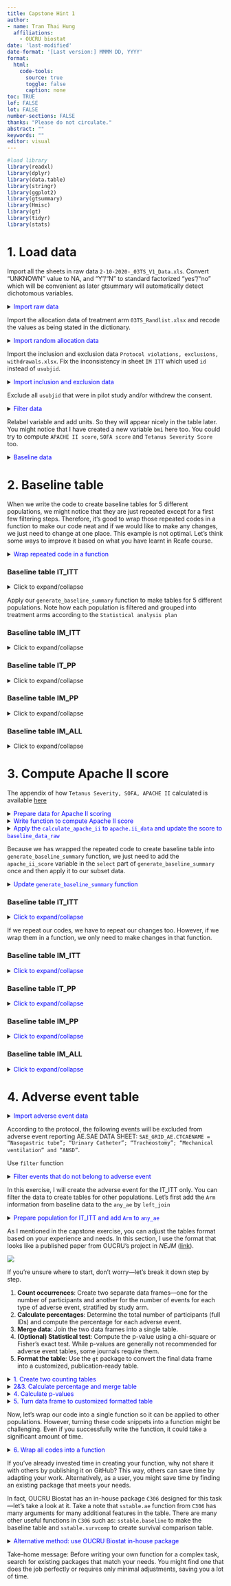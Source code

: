 ```yaml
---
title: Capstone Hint 1
author: 
- name: Tran Thai Hung
  affiliations:
    - OUCRU biostat
date: 'last-modified'
date-format: '[Last version:] MMMM DD, YYYY'
format: 
  html: 
    code-tools:
      source: true
      toggle: false
      caption: none
toc: TRUE
lof: FALSE
lot: FALSE
number-sections: FALSE
thanks: "Please do not circulate."
abstract: ""
keywords: ""
editor: visual
---
```


```r
#load library
library(readxl)
library(dplyr)
library(data.table)
library(stringr)
library(ggplot2)
library(gtsummary)
library(Hmisc)
library(gt)
library(tidyr)
library(stats)
```

# 1. Load data

Import all the sheets in raw data `2-10-2020-_03TS_V1_Data.xls`. Convert "UNKNOWN" value to NA, and "Y"/"N" to standard factorized "yes"/"no" which will be convenient as later gtsummary will automatically detect dichotomous variables.

<details>

<summary>[Import raw data]{style="color:blue"}</summary>

```r
# Define file path
daily_file_path <- here::here("data", "2-10-2020-_03TS_V1_Data.xls")

# Define sheets to import
sheets <- c(
  "ENR",
  "ADM",
  "VENT",
  "VENT_VENTILATION",
  "VENT_TracheSupp",
  "DAILY",
  "DAILY_DAILY",
  "COMP",
  "FU",
  "DAILY_FU",
  "DAILY_FU_GridFU",
  "S_AE"
)

# Read and store data in a named list
data_list <- lapply(sheets, function(sheet) {
  df <- read_excel(daily_file_path, sheet = sheet)
  
  # Replace "UNKNOWN" with NA, convert "Y"/"N" to "yes"/"no"
  df <- df %>%
    mutate(across(
      where(is.character),
      ~ case_when(
        .x == "Y" ~ "yes",
        .x == "N" ~ "no",
        .x == "UNKNOWN" ~ NA_character_,
        TRUE ~ .x
      )
    )) %>%
    mutate(across(
      where( ~ all(.x %in% c("yes", "no", NA), na.rm = TRUE)),
      ~ factor(
        .x,
        levels = c("no", "yes"),
        labels = c(0, 1),
        exclude = NULL
      )
    ))  # Ensure both levels exist
  
  setNames(df, tolower(names(df)))
})

# Assign data frames to variables in the global environment
list2env(setNames(data_list, tolower(sheets)), envir = .GlobalEnv)


# another method
# for (sheet in sheets) {
#   assign(tolower(sheet), read_excel(daily_file_path, sheet = sheet) %>%
#            setNames(tolower(names(.))))
# }
```

</details>

Import the allocation data of treatment arm `03TS_Randlist.xlsx` and recode the values as being stated in the dictionary.

<details>

<summary>[Import random allocation data]{style="color:blue"}</summary>

```r
allocation_file_path <- here::here("data", "03TS_Randlist.xlsx")


# Read and process allocation data
allocation_data <- read_excel(allocation_file_path, sheet = "Allocation") %>%
  setNames(tolower(names(.)))

randolist <- allocation_data %>%  filter(row_number() %in% c(1:272)) %>%
  rename(arm = r.arm) %>%
  mutate(
    pat.id = str_replace(pat.id, ".*-", ""),
    usubjid = paste("003", pat.id, sep = "-"),
    arm = case_when(
      arm == "14 ampoules: TETANUS ANTITOXIN (IM) + 2 prefilled-syringes : TETAGAM®P (intrathecal))" ~ "equine and intrathecal",
      arm == "14 ampoules: TETANUS ANTITOXIN (IM)" ~ "equine and sham",
      arm == "12 prefilled-syringes : TETAGAM®P (IM) + 2 prefilled-syringes : TETAGAM®P (intrathecal))" ~ "human and intrathecal",
      arm == "12 prefilled-syringes : TETAGAM®P (IM)" ~ "human and sham"
    )
  )

```

</details>

Import the inclusion and exclusion data `Protocol violations, exclusions, withdrawals.xlsx`. Fix the inconsistency in sheet `IM ITT` which used `id` instead of `usubjid`.

<details>

<summary>[Import inclusion and exclusion data]{style="color:blue"}</summary>

```r
violations_file_path <- here::here("data", "Protocol violations, exclusions, withdrawals.xlsx")

# Import all sheets from the Protocol violations file
all_sheets <- excel_sheets(violations_file_path)  # Get sheet names
violations_data <- lapply(all_sheets, function(sheet) {
  data <- read_excel(violations_file_path, sheet = sheet)
  colnames(data) <- tolower(colnames(data))  # Convert column names to lowercase
  data
})
names(violations_data) <- all_sheets  # Assign sheet names to the list


for (name in names(violations_data)) {
  # Modify the name: make lowercase and replace spaces with underscores
  modified_name <- gsub(" ", "_", tolower(name))
  
  # Assign the data frame to the modified name
  assign(modified_name, violations_data[[name]])
}

im_itt <- im_itt %>%
  rename(usubjid = "id")
```

</details>

Exclude all `usubjid` that were in pilot study and/or withdrew the consent.

<details>

<summary>[Filter data]{style="color:blue"}</summary>

```r
library(dplyr)
library(purrr)


# Identify subjects to be excluded
excluded_subjects <- unique(c(pilot$usubjid, withdrawals$usubjid))

# List of dataset names
dataset_names <- c(
  "vent",
  "enr",
  "adm",
  "vent_ventilation",
  "vent_trachesupp",
  "daily",
  "daily_daily",
  "comp",
  "fu",
  "daily_fu",
  "daily_fu_gridfu",
  "s_ae"
)

# Apply filtering to all datasets and reassign them
filtered_datasets <- map(setNames(dataset_names, dataset_names), ~ {
  get(.x) %>% filter(!usubjid %in% excluded_subjects)
})

# Assign filtered datasets back to their original names
list2env(filtered_datasets, envir = .GlobalEnv)
```

</details>

Relabel variable and add units. So they will appear nicely in the table later. You might notice that I have created a new variable `bmi` here too. You could try to compute `APACHE II score`, `SOFA score` and `Tetanus Severity Score` too.

<details>

<summary>[Baseline data]{style="color:blue"}</summary>

```r
baseline_data <- enr %>%
  select(-entry) %>%
  left_join(adm, by = "usubjid") %>%
  left_join(randolist %>% select(usubjid, arm), by = "usubjid")

baseline_data_raw <- upData(
  baseline_data,
  bmi = weight / ((height / 100) ^ 2),
  #new variable derived from weight and height
  labels = c(
    age = "Age (years)",
    icudays = "Days in ICU",
    sex = "Sex",
    weight = "Weight (kg)",
    height = "Height (cm)",
    bmi = "BMI (kg/m2)",
    source = "Source",
    tetanus = "Tetanus",
    hypertension = "Hypertension",
    myocardialinfart = "Myocardial infarction",
    angina = "Angina",
    perivascular = "Perivascular",
    chronicpul = "Chronic pulmonary",
    connectivetissue = "Connective tissue",
    mildliver = "Mild liver",
    hemiplegia = "Hemiplegia",
    diawithchronic = "Diabetes with chronic",
    severeliver = "Severe liver",
    aids = "AIDS",
    cardiacfailureiii = "Cardiac failure III",
    cardiacfailureiv = "Cardiac failure IV",
    cerebrovascular = "Cerebrovascular",
    severeresp = "Severe respiratory",
    pepticulcer = "Peptic ulcer",
    diabetes = "Diabetes",
    severekidney = "Severe kidney",
    malignancy = "Malignancy",
    tumour = "Tumour",
    dementia = "Dementia",
    comorbidityoth1 = "Other comorbidity 1",
    comorbidityoth2 = "Other comorbidity 2",
    electivesurgery = "Elective surgery",
    emergencysurgery = "Emergency surgery",
    timetoadm = "Duration of illness (days)",
    incubationperiod = "Incubation period (days)",
    incuperiodonset = "Period of onset (days)",
    wound = "Wound",
    diffbreath = "Difficulty breathing on admission",
    ablettscore = "Ablett Score on admission",
    asa = "ASA score",
    maxtemp = "Maximum temperature during 1st day",
    resp = "Respiratory rate",
    fio2 = "FiO2",
    spo2 = "SpO2",
    pao2 = "PAO2",
    ph = "PH",
    plt = "Platelet count",
    wbc = "White blood cell count",
    hct = "Haematocrit",
    maxhr = "Max HR",
    minhr = "Min HR",
    maxsbp = "Max SBP",
    worstdbp = "Worst DBP",
    worstsbp = "Worst SBP",
    vaso = "Vasopressors",
    bili = "Bilirubin",
    na = "Sodium",
    k = "Potassium",
    creat = "Creatinine",
    renalfailure = "Acute Renal Failure"
  )
)
```

</details>

# 2. Baseline table

When we write the code to create baseline tables for 5 different populations, we might notice that they are just repeated except for a first few filtering steps. Therefore, it's good to wrap those repeated codes in a function to make our code neat and if we would like to make any changes, we just need to change at one place. This example is not optimal. Let's think some ways to improve it based on what you have learnt in Rcafe course.

<details>

<summary>[Wrap repeated code in a function]{style="color:blue"}</summary>

```r
generate_baseline_summary <- function(baseline_data) {
  library(dplyr)
  library(gtsummary)
  
  # Select relevant columns
  baseline_data <- baseline_data %>%
    select(usubjid, age, sex, bmi, source, tetanus, icudays, outcome, hypertension, 
           myocardialinfart, angina, perivascular, chronicpul, connectivetissue, 
           mildliver, hemiplegia, diawithchronic, severeliver, aids, cardiacfailureiii, 
           cerebrovascular, severeresp, pepticulcer, diabetes, severekidney, malignancy, 
           tumour, dementia, renalfailure, electivesurgery, emergencysurgery, timetoadm, 
           incubationperiod, incuperiodonset, wound, diffbreath, ablettscore, asa, 
           maxtemp, resp, fio2, spo2, pao2, ph, plt, wbc, hct, maxhr, minhr, maxsbp, 
           worstdbp, worstsbp, vaso, na, k, creat, Arm) %>% 
    as.data.frame(stringsAsFactors = FALSE)
  
  # Identify factor variables, excluding "Arm"
  factor_vars <- setdiff(names(baseline_data)[sapply(baseline_data, is.factor)], "Arm")
  
  # Create a formula dynamically: c(var1, var2, ...) ~ "1"
  value_formula <- as.formula(paste("c(", paste(factor_vars, collapse = ", "), ") ~ '1'"))
  
  # Generate the summary table
  baseline_table <- baseline_data %>%
    select(-usubjid) %>%
    tbl_summary(
      by = Arm, 
      missing = "no", # Handle missing values
      statistic = list(
        all_continuous() ~ "{median} ({p25}, {p75})", 
        all_categorical() ~ "{n}/{N} ({p}%)"
      ),
      digits = list(all_continuous() ~ 1),
      type = list(fio2 ~ "continuous"),
      value = value_formula  # Apply "1" to all factor variables
    ) %>%
    modify_header(label ~ "Variable") %>%
    bold_labels()
  
  return(baseline_table)
}

```

</details>

::: panel-tabset
### Baseline table IT_ITT

<details>

<summary>Click to expand/collapse</summary>

```r
# Prepare baseline data
baseline_data <- baseline_data_raw %>% 
  mutate( 
    Arm = recode(arm, 
                 "equine and intrathecal" = 0, 
                 "human and intrathecal" = 0,
                 "human and sham" = 1,
                 "equine and sham" = 1),
    Arm = factor(Arm, levels = c(0,1), labels = c("Intrathecal treatment", "Sham procedure"))
  )

generate_baseline_summary(baseline_data)
```

</details>

::: column-margin
Apply our `generate_baseline_summary` function to make tables for 5 different populations. Note how each population is filtered and grouped into treatment arms according to the `Statistical analysis plan`
:::

### Baseline table IM_ITT

<details>

<summary>Click to expand/collapse</summary>

```r
baseline_data <- baseline_data_raw %>% 
  filter(!usubjid %in% im_itt$usubjid) %>% 
  mutate(
    Arm=recode(arm, "equine and intrathecal" = 0, 
               "equine and sham" = 0,
               "human and sham" = 1,
               "human and intrathecal" = 1),
    Arm=factor(Arm, levels=c(0,1), labels=c("Equine IM","Human IM"))
  )

generate_baseline_summary(baseline_data)
```

</details>

### Baseline table IT_PP

<details>

<summary>Click to expand/collapse</summary>

```r
baseline_data <- baseline_data_raw %>% 
  filter(!usubjid %in% it_per_protocol$usubjid) %>% 
  mutate( 
    Arm = recode(arm, 
                 "equine and intrathecal" = 0, 
                 "human and intrathecal" = 0,
                 "human and sham" = 1,
                 "equine and sham" = 1),
    Arm = factor(Arm, levels = c(0,1), labels = c("Intrathecal treatment", "Sham procedure"))
  )

generate_baseline_summary(baseline_data)
```

</details>

### Baseline table IM_PP

<details>

<summary>Click to expand/collapse</summary>

```r
baseline_data <- baseline_data_raw %>% 
  filter(!usubjid %in% im_per_protocol$usubjid) %>% 
  mutate( 
    Arm=recode(arm,
               "equine and intrathecal" = 0, 
               "equine and sham" = 0,
               "human and sham" = 1,
               "human and intrathecal" = 1),
    Arm=factor(Arm, levels=c(0,1), labels=c("Equine IM","Human IM"))
  )

generate_baseline_summary(baseline_data)
```

</details>

### Baseline table IM_ALL

<details>

<summary>Click to expand/collapse</summary>

```r
baseline_data <- baseline_data_raw %>%
  mutate(
    Arm = recode(
      arm,
      "equine and intrathecal" = 0,
      "equine and sham" = 0,
      "human and sham" = 1,
      "human and intrathecal" = 1
    ),
    Arm = ifelse(prehtig == 1, 2, Arm),
    Arm = factor(
      Arm,
      levels = c(0, 1, 2),
      labels = c("Equine IM", "Human IM", "Equine IM pre hospital")
    )
  )

generate_baseline_summary(baseline_data)
```

</details>
:::

# 3. Compute Apache II score

The appendix of how `Tetanus Severity, SOFA, APACHE II` calculated is available [here](https://github.com/OUCRU-Modelling/R-cafe/blob/main/capstone_exercises/scoring_appendix.docx) 

<details>

<summary>[Prepare data for Apache II scoring]{style="color:blue"}</summary>

```r
## Calculate scores

### Create the data table for apache.ii

apache.ii_data <-
  adm %>% select(usubjid, maxtemp, gcs, resp, fio2, spo2, pao2, ph, plt, wbc, hct, maxhr, minhr, maxsbp, worstsbp, worstdbp, bili, na, k, creat, electivesurgery, emergencysurgery, immunocompromised, severeresp, cardiacfailureiv, diawithchronic, severeliver) %>%
   left_join(enr, by="usubjid") %>% select (usubjid, age, randtc, maxtemp, gcs, resp, fio2, spo2, pao2, ph, plt, wbc, hct, maxhr, minhr, maxsbp, worstsbp, worstdbp, bili, na, k, creat, electivesurgery, emergencysurgery, immunocompromised, severeresp, cardiacfailureiv, diawithchronic, severeliver) %>%
  mutate(
    temp = structure(maxtemp, label="Maximum temperature during 1st day"),
    worstdbp = structure(worstdbp, label="Worst DBP"),
    worstsbp = structure(worstsbp, label="Worst SBP"),
    rr = structure(resp, label="Respiratory rate"),
    fio2 = structure(fio2, label="FiO2"),
    spo2 = structure(spo2, label="SpO2"),
    pao2 = structure(pao2, label="PAO2"),
    ph = structure(ph, label="PH"),
    plt = structure(plt, label="Platelet count"),
    wbc = structure(wbc, label="White blood cell count"),
    hct = structure(hct, label="Haematorcrit"),
    hr = pmax(maxhr, minhr),
    hr = structure(hr, label="HR"),
    maxsbp = structure(maxsbp, label="Max SBP"),
    sodium = structure(na, label="Sodium"),
    potassium = structure(k, label="Potassium"),
    creatinine = structure(creat, label="Creatinine"),
    map = worstdbp + (worstsbp-worstdbp)/3,
    map = structure(map, label="Mean Arterial Pressure"),
    gcs = structure(gcs, label="GCS"),
    age = structure(age, label="Age", unit="years"),
    elective = electivesurgery,
    emergency = emergencysurgery,
    chronic = case_when(
      immunocompromised == "1" ~ 1,
      severeresp == "1" ~ 1,
      cardiacfailureiv == "1" ~ 1,
      diawithchronic == "1" ~ 1,
      severeliver == "1" ~ 1,
      TRUE ~ 0
    )
,
    chronic = factor(chronic, levels=c(0,1), labels=c("0","1"))
  ) %>% 
  select(usubjid, temp, map, hr, rr, fio2, pao2, ph, sodium, potassium, creatinine, hct, wbc, gcs, age, elective, emergency, chronic)
```

</details>

<details>

<summary>[Write function to compute Apache II score]{style="color:blue"}</summary>

```r
calculate_apache_ii <- function(data) {
  data <- data %>%
    mutate(
      temp_score = case_when(
        temp >= 41 ~ 4,
        temp >= 39 ~ 3,
        temp >= 38.5 ~ 1,
        TRUE ~ 0
      ),
      map_score = case_when(
        map >= 160 | map < 40 ~ 4,
        map >= 130 | map < 50 ~ 3,
        map >= 110 | map < 70 ~ 2,
        TRUE ~ 0
      ),
      hr_score = case_when(
        hr >= 180 | hr < 40 ~ 4,
        hr >= 140 | hr < 55 ~ 3,
        hr >= 110 | hr < 70 ~ 2,
        TRUE ~ 0
      ),
      rr_score = case_when(
        rr >= 50 | rr < 6 ~ 4,
        rr >= 35 ~ 3,
        rr < 10 ~ 2,
        rr >= 25 | rr < 12 ~ 1,
        TRUE ~ 0
      ),
      pao2_score = case_when(
        fio2 > 0.5 ~ 0,
        pao2 < 55 ~ 4,
        pao2 <= 60 ~ 2,
        pao2 <= 70 ~ 1,
        TRUE ~ 0
      ),
      ph_score = case_when(
        ph >= 7.7 | ph < 7.15 ~ 4,
        ph >= 7.6 | ph < 7.25 ~ 3,
        ph < 7.33 ~ 2,
        ph >= 7.5 ~ 1,
        TRUE ~ 0
      ),
      sodium_score = case_when(
        sodium >= 180 | sodium <= 110 ~ 4,
        sodium >= 160 | sodium < 120 ~ 3,
        sodium >= 155 | sodium < 130 ~ 2,
        sodium >= 150 ~ 1,
        TRUE ~ 0
      ),
      potassium_score = case_when(
        potassium >= 7 | potassium < 2.5 ~ 4,
        potassium >= 6 ~ 3,
        potassium < 3 ~ 2,
        potassium >= 5.5 | potassium < 3.5 ~ 1,
        TRUE ~ 0
      ),
      creatinine_score = case_when(
        creatinine >= 210 ~ 4,
        creatinine >= 178 ~ 3,
        creatinine >= 133 | creatinine < 54 ~ 2,
        TRUE ~ 0
      ),
      hct_score = case_when(
        hct >= 60 | hct < 20 ~ 4,
        hct >= 50 | hct < 30 ~ 2,
        hct >= 46 ~ 1,
        TRUE ~ 0
      ),
      wbc_score = case_when(
        wbc >= 40 | wbc < 1 ~ 4,
        wbc >= 20 | wbc < 3 ~ 2,
        wbc >= 15 ~ 1,
        TRUE ~ 0
      ),
      gcs_score = 15 - gcs,
      age_score = case_when(
        age >= 75 ~ 6,
        age >= 65 ~ 5,
        age >= 55 ~ 3,
        age >= 45 ~ 2,
        TRUE ~ 0
      ),
      elective_score = case_when(
        elective == "1" ~ 5,
        TRUE ~ 0
      ),
      emergency_score = case_when(
        emergency == "1" ~ 5,
        TRUE ~ 0
      ),
      chronic_score = case_when(
        chronic == "1" ~ 5,
        TRUE ~ 0
      ),
      apache_ii_score = temp_score + map_score + hr_score + rr_score +
        pao2_score + ph_score + sodium_score + potassium_score + creatinine_score +
        hct_score + wbc_score + gcs_score + age_score + elective_score + emergency_score + chronic_score,
      apache_ii_score = structure(apache_ii_score, label = "Apache II score")
    )
  return(data)
}
```

</details>

<details>

<summary>[Apply the `calculate_apache_ii` to `apache.ii_data` and update the score to `baseline_data_raw`]{style="color:blue"}</summary>

```r
apache.ii.score <- calculate_apache_ii(apache.ii_data)
baseline_data_raw <- baseline_data_raw %>% left_join(apache.ii.score %>% select(usubjid, apache_ii_score), by = "usubjid")
```

</details>

Because we has wrapped the repeated code to create baseline table into `generate_baseline_summary` function, we just need to add the `apache_ii_score` variable in the `select` part of `generate_baseline_summary` once and then apply it to our subset data.

<details>

<summary>[Update `generate_baseline_summary` function]{style="color:blue"}</summary>

```r
generate_baseline_summary <- function(baseline_data) {
  library(dplyr)
  library(gtsummary)
  
  # Select relevant columns
  baseline_data <- baseline_data %>%
    select(usubjid, age, sex, bmi, source, tetanus, icudays, outcome, hypertension, 
           myocardialinfart, angina, perivascular, chronicpul, connectivetissue, 
           mildliver, hemiplegia, diawithchronic, severeliver, aids, cardiacfailureiii, 
           cerebrovascular, severeresp, pepticulcer, diabetes, severekidney, malignancy, 
           tumour, dementia, renalfailure, electivesurgery, emergencysurgery, timetoadm, 
           incubationperiod, incuperiodonset, wound, diffbreath, ablettscore, asa, 
           maxtemp, resp, fio2, spo2, pao2, ph, plt, wbc, hct, maxhr, minhr, maxsbp, 
           worstdbp, worstsbp, vaso, na, k, creat, apache_ii_score, Arm) %>% #add apache_ii_score
    as.data.frame(stringsAsFactors = FALSE)
  
  # Identify factor variables, excluding "Arm"
  factor_vars <- setdiff(names(baseline_data)[sapply(baseline_data, is.factor)], "Arm")
  
  # Create a formula dynamically: c(var1, var2, ...) ~ "1"
  value_formula <- as.formula(paste("c(", paste(factor_vars, collapse = ", "), ") ~ '1'"))
  
  # Generate the summary table
  baseline_table <- baseline_data %>%
    select(-usubjid) %>%
    tbl_summary(
      by = Arm, 
      missing = "no", # Handle missing values
      statistic = list(
        all_continuous() ~ "{median} ({p25}, {p75})", 
        all_categorical() ~ "{n}/{N} ({p}%)"
      ),
      digits = list(all_continuous() ~ 1),
      type = list(fio2 ~ "continuous"),
      value = value_formula  # Apply "1" to all factor variables
    ) %>%
    modify_header(label ~ "Variable") %>%
    bold_labels()
  
  return(baseline_table)
}

```

</details>

::: panel-tabset
### Baseline table IT_ITT

<details>

<summary>[Click to expand/collapse]{style="color:blue"}</summary>

```r
# Prepare baseline data
baseline_data <- baseline_data_raw %>% 
  mutate( 
    Arm = recode(arm, 
                 "equine and intrathecal" = 0, 
                 "human and intrathecal" = 0,
                 "human and sham" = 1,
                 "equine and sham" = 1),
    Arm = factor(Arm, levels = c(0,1), labels = c("Intrathecal treatment", "Sham procedure"))
  )

generate_baseline_summary(baseline_data)
```

</details>

::: column-margin
If we repeat our codes, we have to repeat our changes too. However, if we wrap them in a function, we only need to make changes in that function.
:::

### Baseline table IM_ITT

<details>

<summary>[Click to expand/collapse]{style="color:blue"}</summary>

```r
baseline_data <- baseline_data_raw %>% 
  filter(!usubjid %in% im_itt$usubjid) %>% 
  mutate(
    Arm=recode(arm, "equine and intrathecal" = 0, 
               "equine and sham" = 0,
               "human and sham" = 1,
               "human and intrathecal" = 1),
    Arm=factor(Arm, levels=c(0,1), labels=c("Equine IM","Human IM"))
  )

generate_baseline_summary(baseline_data)
```

</details>

### Baseline table IT_PP

<details>

<summary>[Click to expand/collapse]{style="color:blue"}</summary>

```r
baseline_data <- baseline_data_raw %>% 
  filter(!usubjid %in% it_per_protocol$usubjid) %>% 
  mutate( 
    Arm = recode(arm, 
                 "equine and intrathecal" = 0, 
                 "human and intrathecal" = 0,
                 "human and sham" = 1,
                 "equine and sham" = 1),
    Arm = factor(Arm, levels = c(0,1), labels = c("Intrathecal treatment", "Sham procedure"))
  )

generate_baseline_summary(baseline_data)
```

</details>

### Baseline table IM_PP

<details>

<summary>[Click to expand/collapse]{style="color:blue"}</summary>

```r
baseline_data <- baseline_data_raw %>% 
  filter(!usubjid %in% im_per_protocol$usubjid) %>% 
  mutate( 
    Arm=recode(arm,
               "equine and intrathecal" = 0, 
               "equine and sham" = 0,
               "human and sham" = 1,
               "human and intrathecal" = 1),
    Arm=factor(Arm, levels=c(0,1), labels=c("Equine IM","Human IM"))
  )

generate_baseline_summary(baseline_data)
```

</details>

### Baseline table IM_ALL

<details>

<summary>[Click to expand/collapse]{style="color:blue"}</summary>

```r
baseline_data <- baseline_data_raw %>%
  mutate(
    Arm = recode(
      arm,
      "equine and intrathecal" = 0,
      "equine and sham" = 0,
      "human and sham" = 1,
      "human and intrathecal" = 1
    ),
    Arm = ifelse(prehtig == 1, 2, Arm),
    Arm = factor(
      Arm,
      levels = c(0, 1, 2),
      labels = c("Equine IM", "Human IM", "Equine IM pre hospital")
    )
  )

generate_baseline_summary(baseline_data)
```

</details>
:::

# 4. Adverse event table

<details>

<summary>[Import adverse event data]{style="color:blue"}</summary>

```r
# Define file path
ae_file_path <- here::here("data", "AE.SAE DATA SHEET.xls")

#Import AEs and SAEs data

sae_gridae <- read_excel(ae_file_path,sheet = "S_AE_GridAE")
sae_gridsae <- read_excel(ae_file_path,sheet = "S_AE_GridSAE")

names(sae_gridae) <- tolower(names(sae_gridae))
names(sae_gridsae) <- tolower(names(sae_gridsae))

sae_gridae <- sae_gridae %>%
  filter(!usubjid %in% excluded_subjects)

sae_gridsae <- sae_gridsae %>%
  filter(!usubjid %in% excluded_subjects)
```

</details>

According to the protocol, the following events will be excluded from adverse event reporting AE.SAE DATA SHEET:  `SAE_GRID_AE.CTCAENAME = “Nasogastric tube”; “Urinary Catheter”; “Tracheostomy”; “Mechanical ventilation” and “ANSD”`. 

Use `filter` function

<details>

<summary>[Filter events that do not belong to adverse event]{style="color:blue"}</summary>

```r
any_ae <- sae_gridae %>% 
  filter(ctcaename!="Nasogastric tube" & ctcaename!="Urinary Catheter" & ctcaename!="Tracheostomy" & ctcaename!="Mechanical ventilation" & ctcaename!="ANSD") 

any_ae <- upData(
  any_ae,
  labels = c(
    ctcaename = "Adverse event names",
    posrelunrel = "Relatedness to treatment",
    unexp = "Unexpected AEs"
  )
)
```

</details>

In this exercise, I will create the adverse event for the IT_ITT only. You can filter the data to create tables for other populations. Let's first add the `Arm` information from baseline data to the `any_ae` by `left_join`

<details>

<summary>[Prepare population for IT_ITT and add `Arm` to `any_ae`]{style="color:blue"}</summary>
```r
# Prepare baseline data
baseline_data <- baseline_data_raw %>% 
  mutate( 
    Arm = recode(arm, 
                 "equine and intrathecal" = 0, 
                 "human and intrathecal" = 0,
                 "human and sham" = 1,
                 "equine and sham" = 1),
    Arm = factor(Arm, levels = c(0,1), labels = c("Intrathecal treatment", "Sham procedure"))
  )

data_ae <- any_ae %>% left_join(select(baseline_data, c(usubjid, Arm)))
```

</details>

As I mentioned in the capstone exercise, you can adjust the tables format based on your experience and needs. In this section, I use the format that looks like a published paper from OUCRU's project in *NEJM* ([link](https://www.nejm.org/doi/full/10.1056/NEJMoa2216218#t3)).

![](imgs/capstone_hint/nejmoa2216218_t3.jpg)

If you’re unsure where to start, don’t worry—let’s break it down step by step. 

1. **Count occurrences**: Create two separate data frames—one for the number of participants and another for the number of events for each type of adverse event, stratified by study arm.  
2. **Calculate percentages**: Determine the total number of participants (full IDs) and compute the percentage for each adverse event.  
3. **Merge data**: Join the two data frames into a single table.  
4. **(Optional) Statistical test**: Compute the p-value using a chi-square or Fisher's exact test. While p-values are generally not recommended for adverse event tables, some journals require them.  
5. **Format the table**: Use the `gt` package to convert the final data frame into a customized, publication-ready table.  

<details>

<summary>[1. Create two counting tables]{style="color:blue"}</summary>

```r
create_summary_table <- function(data, arm_name, total_subjects) {
  summary_table <- data %>%
    filter(Arm == arm_name) %>%
    count(ctcaename, name = "n episode") %>%
    left_join(
      data %>%
        filter(Arm == arm_name) %>%
        distinct(ctcaename, usubjid) %>%  # Ensure unique patient-event pairs
        count(ctcaename, name = "n patient"),
      by = "ctcaename"
    ) %>%
    arrange(desc(`n episode`)) %>%
    mutate(ctcaename = as.character(ctcaename))

  # **Fix total row:**
  total_unique_patients <- data %>%
    filter(Arm == arm_name) %>%
    distinct(usubjid) %>%
    nrow()  # Count unique patients with any adverse event

  total_row <- tibble(
    ctcaename = "Total",
    `n episode` = sum(summary_table$`n episode`, na.rm = TRUE),
    `n patient` = total_unique_patients  # Correct total count of affected patients
  )

  bind_rows(total_row, summary_table) %>%
    mutate(`n patient (%)` = sprintf("%d (%.1f%%)", `n patient`, `n patient` / total_subjects * 100))
}

# Get total subjects per arm
total_subjects <- baseline_data %>%
  group_by(Arm) %>%
  summarise(total = n_distinct(usubjid), .groups = "drop")

# Create tables for both arms
summary_intrathecal <- create_summary_table(data_ae, "Intrathecal treatment", total_subjects$total[total_subjects$Arm == "Intrathecal treatment"])
summary_sham <- create_summary_table(data_ae, "Sham procedure", total_subjects$total[total_subjects$Arm == "Sham procedure"])
```

</details>

<details>

<summary>[2&3. Calculate percentage and merge table]{style="color:blue"}</summary>

```r
final_summary <- full_join(summary_intrathecal, summary_sham, by = "ctcaename", suffix = c(" (Intrathecal)", " (Sham)")) %>%
  mutate(across(where(is.numeric) & (contains("n episode") | contains("n patient")), ~ replace_na(., 0))) %>%
  mutate(
    `n patient (%) (Sham)` = sprintf("%d (%.1f%%)", `n patient (Sham)`, `n patient (Sham)` / total_subjects$total[total_subjects$Arm == "Sham procedure"] * 100),
    `n patient (%) (Intrathecal)` = sprintf("%d (%.1f%%)", `n patient (Intrathecal)`, `n patient (Intrathecal)` / total_subjects$total[total_subjects$Arm == "Intrathecal treatment"] * 100)
  )
```

</details>

<details>

<summary>[4. Calculate p-values]{style="color:blue"}</summary>
```r
# Calculate p-values
compute_p_value <- function(sham, intrathecal, sham_total, intrathecal_total) {
  if (sham + intrathecal > 0) {
    matrix_data <- matrix(c(sham, sham_total - sham, intrathecal, intrathecal_total - intrathecal), nrow = 2, byrow = TRUE)
    format.pval(fisher.test(matrix_data)$p.value, digits = 3, eps = 0.001)
  } else {
    NA
  }
}

final_summary <- final_summary %>%
  rowwise() %>%
  mutate(`p value` = compute_p_value(`n patient (Sham)`, `n patient (Intrathecal)`,
                                     total_subjects$total[total_subjects$Arm == "Sham procedure"],
                                     total_subjects$total[total_subjects$Arm == "Intrathecal treatment"])) %>%
  ungroup()

# Keep relevant columns
final_summary <- final_summary %>%
  select(
    ctcaename,
    `n episode (Sham)`, `n patient (%) (Sham)`,
    `n episode (Intrathecal)`, `n patient (%) (Intrathecal)`,
    `p value`
  )
```

</details>

<details>

<summary>[5. Turn data frame to customized formatted table]{style="color:blue"}</summary>

```r
# Convert to gt table with grouped headers
final_summary_gt <- final_summary %>%
  gt() %>%
  tab_header(title = md("**Comparison of Adverse Events by Arm**")) %>%
  cols_label(
    ctcaename = md("**Type of adverse event**"),
    `n episode (Sham)` = md("**n episode**"),
    `n patient (%) (Sham)` = md("**n patient**"),
    `n episode (Intrathecal)` = md("**n episode**"),
    `n patient (%) (Intrathecal)` = md("**n patient**"),
    `p value` = md("**p value**")
  ) %>%
  tab_spanner(
    label = md(sprintf("**Sham procedure (N=%d)**", total_subjects$total[total_subjects$Arm == "Sham procedure"])),
    columns = c(`n episode (Sham)`, `n patient (%) (Sham)`)
  ) %>%
  tab_spanner(
    label = md(sprintf("**Intrathecal treatment (N=%d)**", total_subjects$total[total_subjects$Arm == "Intrathecal treatment"])),
    columns = c(`n episode (Intrathecal)`, `n patient (%) (Intrathecal)`)
  ) %>%
  fmt_number(columns = starts_with("n episode"), decimals = 0) %>%
  tab_options(table.font.size = "medium") %>%
  tab_style(
    style = list(cell_text(weight = "bold")),
    locations = cells_body(rows = 1)  # Bold the total row
  )

# Print the table
final_summary_gt
```

</details>

Now, let's wrap our code into a single function so it can be applied to other populations. However, turning these code snippets into a function might be challenging. Even if you successfully write the function, it could take a significant amount of time.

<details>

<summary>[6. Wrap all codes into a function]{style="color:blue"}</summary>

```r
create_summary_table <- function(data_ae, baseline_data, arm_var, ae_var, id_var) {
  # Get unique treatment arms
  treatment_arms <- unique(baseline_data[[arm_var]])
  
  # Get total subjects per arm
  total_subjects <- baseline_data %>%
    group_by(across(all_of(arm_var))) %>%
    summarise(total = n_distinct(across(all_of(id_var))), .groups = "drop")
  
  # Function to create summary for each arm
  summarize_arm <- function(arm_name) {
    summary_table <- data_ae %>%
      filter(.data[[arm_var]] == arm_name) %>%
      count(.data[[ae_var]], name = "n episode") %>%
      left_join(
        data_ae %>%
          filter(.data[[arm_var]] == arm_name) %>%
          distinct(across(all_of(ae_var)), across(all_of(id_var))) %>%
          count(.data[[ae_var]], name = "n patient"),
        by = ae_var
      ) %>%
      arrange(desc(`n episode`)) %>%
      mutate(across(all_of(ae_var), as.character))
    
    total_unique_patients <- data_ae %>%
      filter(.data[[arm_var]] == arm_name) %>%
      distinct(across(all_of(id_var))) %>%
      nrow()
    
    total_row <- tibble(
      !!ae_var := "Total",
      `n episode` = sum(summary_table$`n episode`, na.rm = TRUE),
      `n patient` = total_unique_patients
    )
    
    summary_table <- bind_rows(total_row, summary_table) %>%
      mutate(`n patient (%)` = sprintf("%d (%.1f%%)", `n patient`, `n patient` / total_subjects$total[total_subjects[[arm_var]] == arm_name] * 100)) %>%
      select(-`n patient`)  # Remove "n patient" column
    
    return(summary_table)
  }
  
  # Create summary tables for each arm
  summaries <- lapply(treatment_arms, summarize_arm)
  names(summaries) <- treatment_arms
  
  # Merge summaries dynamically
  final_summary <- Reduce(function(x, y) {
    full_join(x, y, by = ae_var, suffix = c("_1", "_2"))  # Use _1 and _2 instead of arm names
  }, summaries)
  
  # Replace NA values **after** full_join()
  final_summary <- final_summary %>%
    mutate(
      across(where(is.numeric) & contains("n episode"), ~ replace_na(., 0)), # Replace NA in "n episode" with 0
      across(where(is.character) & contains("n patient (%)"), ~ replace_na(., "0 (0%)")) # Replace NA in "n patient (%)" with "0 (0%)"
    )
  
  # Compute p-values
  compute_p_value <- function(arm1, arm2, total1, total2) {
    if (!is.na(arm1) && !is.na(arm2) && arm1 + arm2 > 0) {
      matrix_data <- matrix(c(arm1, total1 - arm1, arm2, total2 - arm2), nrow = 2, byrow = TRUE)
      format.pval(fisher.test(matrix_data)$p.value, digits = 3, eps = 0.001)
    } else {
      NA
    }
  }
  
  if (length(treatment_arms) == 2) {
    final_summary <- final_summary %>%
      rowwise() %>%
      mutate(`p value` = compute_p_value(
        as.numeric(str_extract(.data[["n patient (%)_1"]], "^\\d+")),
        as.numeric(str_extract(.data[["n patient (%)_2"]], "^\\d+")),
        total_subjects$total[total_subjects[[arm_var]] == treatment_arms[1]],
        total_subjects$total[total_subjects[[arm_var]] == treatment_arms[2]]
      )) %>%
      ungroup()
  }
  
  # Generate the base table
  final_summary_gt <- final_summary %>%
    gt() %>%
    tab_header(title = md("**Comparison of Adverse Events by Arm**")) %>%
    cols_label(
      !!ae_var := md("**Type of adverse event**"),
      `n episode_1` = "n episode",
      `n patient (%)_1` = "n patient (%)",
      `n episode_2` = "n episode",
      `n patient (%)_2` = "n patient (%)",
      `p value` = md("**p value**")
    ) %>%
    fmt_number(columns = starts_with("n episode"), decimals = 0) %>%
    tab_options(table.font.size = "medium") %>%
    tab_style(
      style = list(cell_text(weight = "bold")),
      locations = cells_body(rows = 1)  # Bold the total row
    )

  # Dynamically add tab_spanner() for each unique arm
  for (i in seq_along(treatment_arms)) {
    arm <- treatment_arms[i]
    arm_total <- total_subjects$total[total_subjects[[arm_var]] == arm]
    
    # Find column names that belong to this arm
    arm_cols <- colnames(final_summary)[grepl(paste0("_", i), colnames(final_summary))]
    
    # Add the spanner dynamically
    final_summary_gt <- final_summary_gt %>%
      tab_spanner(
        label = md(sprintf("**%s (N=%d)**", arm, arm_total)),
        columns = all_of(arm_cols)
      )
  }

  # Display the table
  return(final_summary_gt)
}


create_summary_table(data_ae = data_ae, baseline_data = baseline_data, arm_var = "Arm", ae_var = "ctcaename", id_var = "usubjid")
```

</details>

If you've already invested time in creating your function, why not share it with others by publishing it on GitHub? This way, others can save time by adapting your work. Alternatively, as a user, you might save time by finding an existing package that meets your needs.

In fact, OUCRU Biostat has an in-house package `C306` designed for this task—let’s take a look at it. Take a note that `sstable.ae` function from `C306` has many arguments for many additional features in the table. There are many other useful functions in `C306` such as: `sstable.baseline` to make the baseline table and `sstable.survcomp` to create survival comparison table.

<details>

<summary>[Alternative method: use OUCRU Biostat in-house package]{style="color:blue"}</summary>
```r
# library(devtools)
# devtools::install_github("oucru-biostats/C306@feature-rmst")
library(C306)

ae_table <- sstable.ae(
  ae_data = any_ae,
  fullid_data = baseline_data,
  id.var = "usubjid",
  aetype.var = c("ctcaename", "posrelunrel", "unexp"), # can combine three different tables into one
  grade.var = "original_ctcaegrade", 
  arm.var = "Arm",
  sort.by = ~ +p -ep -pt, # arrange in order of ascending for p_value and descending for episodes and patients.
  digits = 2,
  test = TRUE, # switch on and off the p-value
  test.anyae.only = FALSE, #show p value for all of the rows
  pdigits = 3,
  pcutoff = 0.001,
  chisq.test = F,
  footer = c("Example footnote for adverse event summary table."),
  flextable = T,
  bg = "#F2EFEE"
)

ae_table
```
</details>

::: {.callout-note .fragment}
Take-home message: Before writing your own function for a complex task, search for existing packages that match your needs. You might find one that does the job perfectly or requires only minimal adjustments, saving you a lot of time.
:::
